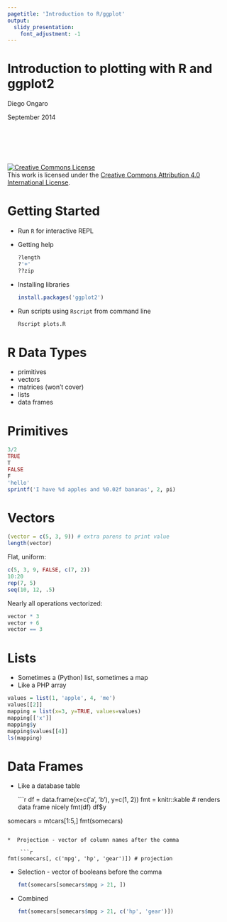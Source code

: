 ```yaml
---
pagetitle: 'Introduction to R/ggplot'
output:
  slidy_presentation:
    font_adjustment: -1
---
```


Introduction to plotting with R and ggplot2
===========================================

Diego Ongaro

September 2014

\
\
\
\

<a rel="license" href="http://creativecommons.org/licenses/by/4.0/"><img alt="Creative Commons License" style="border-width:0" src="https://i.creativecommons.org/l/by/4.0/88x31.png" /></a><br />This work is licensed under the <a rel="license" href="http://creativecommons.org/licenses/by/4.0/">Creative Commons Attribution 4.0 International License</a>.

Getting Started
===============

* Run `R` for interactive REPL

* Getting help

    ```r
?length
?'+'
??zip
```

* Installing libraries

    ```r
install.packages('ggplot2')
```

* Run scripts using `Rscript` from command line

    ```sh
Rscript plots.R
```


R Data Types
============
* primitives
* vectors
* matrices (won't cover)
* lists
* data frames

Primitives
==========
```r
3/2
TRUE
T
FALSE
F
'hello'
sprintf('I have %d apples and %0.02f bananas', 2, pi)
```

Vectors
=======
```r
(vector = c(5, 3, 9)) # extra parens to print value
length(vector)
```

Flat, uniform:
```r
c(5, 3, 9, FALSE, c(7, 2))
10:20
rep(7, 5)
seq(10, 12, .5)
```

Nearly all operations vectorized:
```r
vector * 3
vector + 6
vector == 3
```

Lists
=====

* Sometimes a (Python) list, sometimes a map
* Like a PHP array

```r
values = list(1, 'apple', 4, 'me')
values[[2]]
mapping = list(x=3, y=TRUE, values=values)
mapping[['x']]
mapping$y
mapping$values[[4]]
ls(mapping)
```

Data Frames
===========

* Like a database table

    ```r
df = data.frame(x=c('a', 'b'), y=c(1, 2))
fmt = knitr::kable # renders data frame nicely
fmt(df)
df$y

somecars = mtcars[1:5,]
fmt(somecars)
```

*  Projection - vector of column names after the comma

    ```r
fmt(somecars[, c('mpg', 'hp', 'gear')]) # projection
```

* Selection - vector of booleans before the comma

    ```r
fmt(somecars[somecars$mpg > 21, ])
```

* Combined

    ```r
fmt(somecars[somecars$mpg > 21, c('hp', 'gear')])
```
